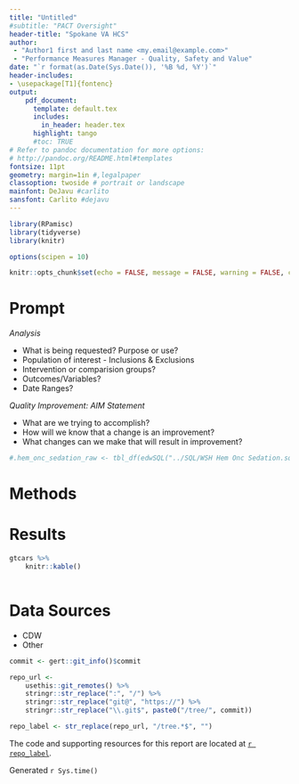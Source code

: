 ```yaml
---
title: "Untitled"
#subtitle: "PACT Oversight"
header-title: "Spokane VA HCS"
author: 
 - "Author1 first and last name <my.email@example.com>"
 - "Performance Measures Manager - Quality, Safety and Value"
date: "`r format(as.Date(Sys.Date()), '%B %d, %Y')`"
header-includes:
- \usepackage[T1]{fontenc}
output: 
    pdf_document:
      template: default.tex
      includes:
        in_header: header.tex
      highlight: tango
      #toc: TRUE
# Refer to pandoc documentation for more options:
# http://pandoc.org/README.html#templates
fontsize: 11pt
geometry: margin=1in #,legalpaper
classoption: twoside # portrait or landscape
mainfont: DeJavu #carlito
sansfont: Carlito #dejavu
---
```


```r
library(RPamisc)
library(tidyverse)
library(knitr)

options(scipen = 10)

knitr::opts_chunk$set(echo = FALSE, message = FALSE, warning = FALSE, comment = "")

```

# Prompt

_Analysis_  

 - What is being requested? Purpose or use? 
 - Population of interest - Inclusions & Exclusions 
 - Intervention or comparision groups?
 - Outcomes/Variables?
 - Date Ranges? 


_Quality Improvement: AIM Statement_  

 - What are we trying to accomplish?
 - How will we know that a change is an improvement?
 - What changes can we make that will result in improvement?


```r

#.hem_onc_sedation_raw <- tbl_df(edwSQL("../SQL/WSH Hem Onc Sedation.sql", resource="Trantor")$data)

```

# Methods



# Results


```r
gtcars %>%
    knitr::kable()
    
```



\newpage  
# Data Sources 

- CDW
- Other

```r
commit <- gert::git_info()$commit 

repo_url <- 
    usethis::git_remotes() %>%
    stringr::str_replace(":", "/") %>%
    stringr::str_replace("git@", "https://") %>%
    stringr::str_replace("\\.git$", paste0("/tree/", commit)) 

repo_label <- str_replace(repo_url, "/tree.*$", "")


```

The code and supporting resources for this report are located at [`r repo_label`](`r repo_url`).  

Generated `r Sys.time()`


